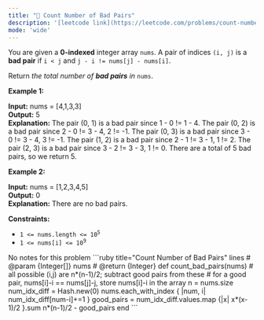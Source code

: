 ```yaml
---
title: "🧀 Count Number of Bad Pairs"
description: '[leetcode link](https://leetcode.com/problems/count-number-of-bad-pairs/description/)'
mode: 'wide'
---
```

<Tabs>
  <Tab title="Question" icon="circle-question" iconType="regular">
    <Card>
      <p>You are given a <strong>0-indexed</strong> integer array <code>nums</code>. A pair of indices <code>(i, j)</code> is a <strong>bad pair</strong> if <code>i &lt; j</code> and <code>j - i != nums[j] - nums[i]</code>.</p>  <p>Return<em> the total number of <strong>bad pairs</strong> in </em><code>nums</code>.</p>   <p><strong class="example">Example 1:</strong></p>   <strong>Input:</strong> nums = [4,1,3,3] <br/> <strong>Output:</strong> 5 <br/> <strong>Explanation:</strong> The pair (0, 1) is a bad pair since 1 - 0 != 1 - 4. The pair (0, 2) is a bad pair since 2 - 0 != 3 - 4, 2 != -1. The pair (0, 3) is a bad pair since 3 - 0 != 3 - 4, 3 != -1. The pair (1, 2) is a bad pair since 2 - 1 != 3 - 1, 1 != 2. The pair (2, 3) is a bad pair since 3 - 2 != 3 - 3, 1 != 0. There are a total of 5 bad pairs, so we return 5.   <p><strong class="example">Example 2:</strong></p>   <strong>Input:</strong> nums = [1,2,3,4,5] <br/> <strong>Output:</strong> 0 <br/> <strong>Explanation:</strong> There are no bad pairs.    <p><strong>Constraints:</strong></p>  <ul>  <li><code>1 &lt;= nums.length &lt;= 10<sup>5</sup></code></li>  <li><code>1 &lt;= nums[i] &lt;= 10<sup>9</sup></code></li> </ul> 
    </Card>
  </Tab>
  <Tab title="Solution" icon="lightbulb" iconType="regular" >
    <Card>
      No notes for this problem
</Card>
  <Expandable title="code">
    <CodeGroup dropdown>
```ruby title="Count Number of Bad Pairs" lines
# @param {Integer[]} nums
# @return {Integer}
def count_bad_pairs(nums)
  # all possible (i,j) are n*(n-1)/2; subtract good pairs from these
  # for a good pair, nums[i]-i == nums[j]-j, store nums[i]-i in the array
  n = nums.size
  num_idx_diff = Hash.new(0)
  nums.each_with_index { |num, i| num_idx_diff[num-i]+=1 }
  good_pairs = num_idx_diff.values.map {|x| x*(x-1)/2 }.sum
  n*(n-1)/2 - good_pairs
end
```
    </CodeGroup>
  </Expandable>
  </Tab>
</Tabs>